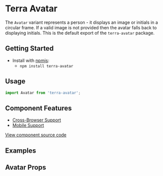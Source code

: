


<Badge />

# Terra Avatar

The `Avatar` variant represents a person - it displays an image or initials in a circular frame. If a valid image is not provided then the avatar falls back to displaying initials. This is the default export of the `terra-avatar` package.

## Getting Started

- Install with [npmjs](https://www.npmjs.com):
  - `npm install terra-avatar`

## Usage

```jsx
import Avatar from 'terra-avatar';
```

## Component Features

 * [Cross-Browser Support](https://engineering.cerner.com/terra-ui/contributing/terra-ui/component-standards#cross-browser-support)
 * [Mobile Support](https://engineering.cerner.com/terra-ui/contributing/terra-ui/component-standards#mobile-support)

[View component source code](https://github.com/cerner/terra-core/tree/master/packages/terra-avatar)

## Examples
<AvatarUser title="Default - Fallback Icon" />
<AvatarOneInitial title="Initials (1)" />
<AvatarTwoInitials title="Initials (2)" />
<AvatarIsDeceased title="Is Deceased" />
<AvatarImage title="Image" />
<AvatarSize title="Override Size" />
<AvatarColorVariants title="Toggle Color Variants - Theme Specific" />

## Avatar Props
<AvatarPropsTable />
